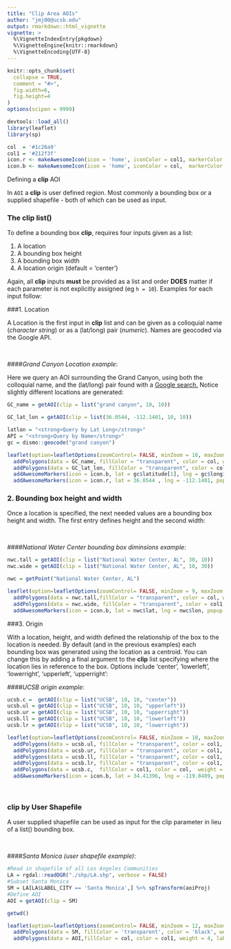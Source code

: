 ```yaml
---
title: "Clip Area AOIs"
author: "jmj00@ucsb.edu"
output: rmarkdown::html_vignette
vignette: >
  %\VignetteIndexEntry{pkgdown}
  %\VignetteEngine{knitr::rmarkdown}
  %\VignetteEncoding{UTF-8}
---
```


```r
knitr::opts_chunk$set(
  collapse = TRUE,
  comment = "#>",
  fig.width=6, 
  fig.height=4
)
options(scipen = 9999)
```

```r
devtools::load_all()
library(leaflet)
library(sp)

col  = '#1c26a9'
col1 = '#212f3f'
icon.r <- makeAwesomeIcon(icon = 'home', iconColor = col1, markerColor = 'gray')
icon.b <- makeAwesomeIcon(icon = 'home', iconColor = col,  markerColor = 'gray')
```

Defining a  **clip** AOI

In `AOI` a **clip** is user defined region. Most commonly a bounding box or a supplied shapefile - both of which can be used as input. 
<br>

### The clip list()

To define a bounding box **clip**,  requires four inputs given as a list:

(1) A location   
(2) A bounding box height 
(3) A bounding box width 
(4) A location origin (default = 'center')   

Again, all **clip** inputs **must** be provided as a list and order **DOES** matter if each parameter is not explicitly assigned (eg `h = 10`). Examples for each input follow: 

###1. Location

A Location is the first input in  **clip** list and can be given as a colloquial name (*character string*) or as a (lat/long) pair (*numeric*). Names are geocoded via the Google API. 

<br>

####*Grand Canyon Location example*:

Here we query an AOI surrounding the Grand Canyon, using both the colloquial name, and the (lat/long) pair found with a <a target="_blank"href="http://www.Google.com/search?q=grand+canyon+lat+long">Google search.</a> Notice slightly different locations are generated:

```r
GC_name = getAOI(clip = list("grand canyon", 10, 10))

GC_lat_lon = getAOI(clip = list(36.0544, -112.1401, 10, 10))
```

```r

latlon = "<strong>Query by Lat Long</strong>"
API = "<strong>Query by Name</strong>"
gc = dismo::geocode("grand canyon")

leaflet(option=leafletOptions(zoomControl= FALSE, minZoom = 10, maxZoom = 10)) %>% addProviderTiles(providers$CartoDB.Positron) %>% 
  addPolygons(data = GC_name, fillColor = "transparent", color = col, weight = 4) %>% 
  addPolygons(data = GC_lat_lon, fillColor = "transparent", color = col1, weight = 4) %>% 
  addAwesomeMarkers(icon = icon.b, lat = gc$latitude[1], lng = gc$longitude[1], popup = API) %>% 
  addAwesomeMarkers(icon = icon.r, lat = 36.0544 , lng = -112.1401, popup = latlon)

```

### 2. Bounding box height and width

Once a location is specified, the next needed values are a bounding box height and width. The first entry defines height and the second width: 

<br>

####*National Water Center bounding box diminsions example*:

```r
nwc.tall = getAOI(clip = list("National Water Center, AL", 30, 10))
nwc.wide = getAOI(clip = list("National Water Center, AL", 10, 30))
```

```r
nwc = getPoint("National Water Center, AL")

leaflet(option=leafletOptions(zoomControl= FALSE, minZoom = 9, maxZoom = 9)) %>% addProviderTiles(providers$CartoDB.Positron) %>% 
  addPolygons(data = nwc.tall,fillColor = "transparent", color = col, weight = 4, label = "Tall: list('National Water Center, AL', 30, 10)") %>%  
  addPolygons(data = nwc.wide, fillColor = "transparent", color = col1, weight = 4, label = "Wide: list('National Water Center, AL', 10, 30)") %>% 
  addAwesomeMarkers(icon = icon.b, lat = nwc$lat, lng = nwc$lon, popup = "National Water Center")
```

###3. Origin

With a location, height, and width defined the relationship of the box to the location is needed. By default (and in the previous examples) each bounding box was generated using the location as a centroid. You can change this by adding a final argument to the **clip** list specifying where the location lies in reference to the box. Options include 'center', 'lowerleft', 'lowerright', 'upperleft', 'upperright':


####*UCSB origin example*:

```r
ucsb.c =  getAOI(clip = list("UCSB", 10, 10, "center"))
ucsb.ul = getAOI(clip = list("UCSB", 10, 10, "upperleft"))
ucsb.ur = getAOI(clip = list("UCSB", 10, 10, "upperright"))
ucsb.ll = getAOI(clip = list("UCSB", 10, 10, "lowerleft"))
ucsb.lr = getAOI(clip = list("UCSB", 10, 10, "lowerright"))
```

```r
leaflet(option=leafletOptions(zoomControl= FALSE, minZoom = 10, maxZoom = 10)) %>% addProviderTiles(providers$CartoDB.Positron) %>% 
  addPolygons(data = ucsb.ul, fillColor = "transparent", color = col1, weight = 4, label = "upperleft") %>% 
  addPolygons(data = ucsb.ur, fillColor = "transparent", color = col1, weight = 4, label = "upperright") %>% 
  addPolygons(data = ucsb.ll, fillColor = "transparent", color = col1, weight = 4, label = "lowerleft") %>% 
  addPolygons(data = ucsb.lr, fillColor = "transparent", color = col1, weight = 4, label = "lowerright") %>% 
  addPolygons(data = ucsb.c,  fillColor = col1, color = col,  weight = 4, label = "center") %>% 
  addAwesomeMarkers(icon = icon.b, lat = 34.41396, lng = -119.8489, popup = 'UCSB')
```

<br>

### clip by User Shapefile

A user supplied shapefile can  be used as input for the clip parameter in lieu of a list() bounding box.

<br>

####*Santa Monica (user shapefile example)*:

```r
#Read in shapefile of all Los Angeles Communities
LA = rgdal::readOGR("./shp/LA.shp", verbose = FALSE)
#Subset Santa Monica
SM = LA[LA$LABEL_CITY == 'Santa Monica',] %>% spTransform(aoiProj)
#Define AOI
AOI = getAOI(clip = SM)

getwd()
```


```r
leaflet(option=leafletOptions(zoomControl= FALSE, minZoom = 12, maxZoom = 12)) %>% addProviderTiles(providers$CartoDB.Positron) %>% 
  addPolygons(data = SM, fillColor = 'transparent', color = 'black', weight = 1) %>% 
  addPolygons(data = AOI,fillColor = col, color = col1, weight = 4, label = "Santa Monica")
```
